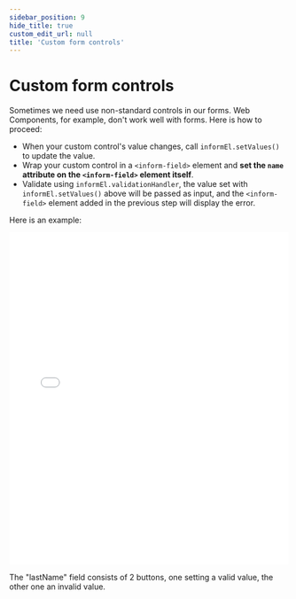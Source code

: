 ```yaml
---
sidebar_position: 9
hide_title: true
custom_edit_url: null
title: 'Custom form controls'
---
```


# Custom form controls

Sometimes we need use non-standard controls in our forms. Web Components, for example, don't work well with forms.
Here is how to proceed:

-   When your custom control's value changes, call `informEl.setValues()` to update the value.
-   Wrap your custom control in a `<inform-field>` element and **set the `name` attribute on the `<inform-field>` element itself**.
-   Validate using `informEl.validationHandler`, the value set with `informEl.setValues()` above will be passed as input, and the `<inform-field>` element added in the previous
    step will display the error.

Here is an example:

<iframe width="100%" height="600" src="//jsfiddle.net/juliendelort/e236cmtg/21/embedded/result,html/" allowfullscreen="allowfullscreen" allowpaymentrequest frameborder="0"></iframe>

The "lastName" field consists of 2 buttons, one setting a valid value, the other one an invalid value.
